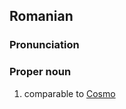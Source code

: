 ==Romanian==

===Pronunciation===
{{IPA|['cos.min]|lang=ro}}

===Proper noun===
{{ro-name|gend=m|f=Cosmina}}

# {{given name|male||ro:}} comparable to [[Cosmo]]